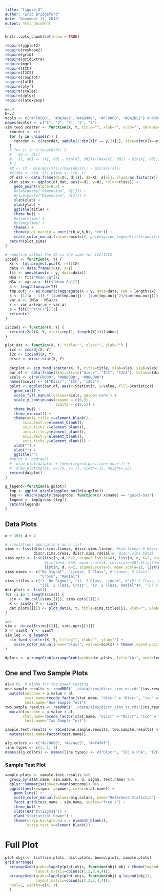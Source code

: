 ```yaml
---
title: "figure_2"
author: "Eric Bridgeford"
date: "November 11, 2018"
output: html_document
---
```


```r
knitr::opts_chunk$set(echo = TRUE)
```

```r
require(ggplot2)
require(reshape2)
require(grid)
require(gridExtra)
require(mgc)
require(ICC)
require(I2C2)
require(cowplot)
require(lolR)
require(plyr)
require(scales)
require(dplyr)
require(latex2exp)
```

```r
w=.8
h=.2
mcols <- c("#FF8C00", "#0e3ec1","#469990", "#FF0000", "#8A2BE2") #"#8B4513")
names(mcols) <- c("1", "2", "3", "4", "5")
sim_twod_scatter <- function(X, Y, title="", xlab="", ylab="", nbreaks=4, outlier=NULL, d=c(1, 2)) {
  reorder <- c()
  for (y in unique(Y)) {
    reorder <- c(reorder, sample(1:dim(X[Y == y,])[1], size=dim(X[Y==y,])[1], replace=FALSE))
  }
  # for (i in 1:length(d)) {
  #   dd <- d[i]
  #   X[, dd] <- (X[, dd] - min(X[, dd]))/(max(X[, dd]) - min(X[, dd]))
  # }
  #X <- (X - min(abs(X)))/(max(abs(X)) - min(abs(X)))
  #xlims <- c(0, 1); ylims <- c(0, 1)
  df.dat <- data.frame(d1=X[, d[1]], d2=X[, d[2]], class=as.factor(Y))
  plot_sims <- ggplot(df.dat, aes(x=d1, y=d2, color=class)) +
    geom_point(alpha=0.7) +
    #xlab(paste("Dimension", d[1])) +
    #ylab(paste("Dimension", d[2])) +
    xlab(xlab) +
    ylab(ylab) +
    ggtitle(title) +
    theme_bw() +
    #xlim(xlims) +
    #ylim(ylims) +
    theme() +
    theme(plot.margin = unit(c(h,w,h,h), "cm")) +
    scale_color_manual(values=mcols)#, guide=guide_legend(title.position="top", title.hjust = .5))
  return(plot_sims)
}

# redefine sothat the IO is the same for ICC/I2C2
iccadj <- function(X, Y) {
  Xr <- lol.project.pca(X, r=1)$Xr
  data <- data.frame(x=Xr, y=Y)
  fit <- anova(aov(x ~ y, data=data))
  MSa <- fit$"Mean Sq"[1]
  MSw <- var.w <- fit$"Mean Sq"[2]
  a <- length(unique(Y))
  tmp.outj <- as.numeric(aggregate(x ~ y, data=data, FUN = length)$x)
  k <- (1/(a - 1)) * (sum(tmp.outj) - (sum(tmp.outj^2)/sum(tmp.outj)))
  var.a <- (MSa - MSw)/k
  r <- var.a/(var.w + var.a)
  p = fit[["Pr(>F)"]][1]
  return(r)
}

i2c2adj <- function(X, Y) {
  return(i2c2(X, Y, visit=rep(1, length(Y)))$lambda)
}

plot_dat <- function(X, Y, title="", xlab="", ylab="") {
  icc <- iccadj(X, Y)
  i2c <- i2c2adj(X, Y)
  discr <- discr.stat(X, Y)
  
  datplot <- sim_twod_scatter(X, Y, title=title, xlab=xlab, ylab=ylab) + theme(legend.position='none')
  bar.df <- data.frame(Statistic=c("Discr", "ICC", "I2C2"), Value=c(discr$discr, icc, i2c))
  acols <- c("#FF0000", "#BBBBBB", "#888888")
  names(acols) <- c("Discr", "ICC", "I2C2")
  bplot <- ggplot(bar.df, aes(x=Statistic, y=Value, fill=Statistic)) +
    geom_col() +
    scale_fill_manual(values=acols, guide='none') +
    scale_y_continuous(expand = c(0,0),
                       limits = c(0,1)) +
    theme_bw() +
    theme_minimal() +
    theme(axis.title.x=element_blank(),
        axis.text.x=element_blank(),
        axis.ticks.x=element_blank(),
        axis.title.y=element_blank(),
        axis.text.y=element_blank(),
        axis.ticks.y=element_blank()) +
    xlab("") +
    ylab("") +
    ggtitle("")
  #rplot <- ggdraw() +
  #  draw_plot(datplot + theme(legend.position='none')) +
  #  draw_plot(bplot, x=.75, y=.73, width=.15, height=.25)
  return(datplot)
}

g_legend<-function(a.gplot){
  tmp <- ggplot_gtable(ggplot_build(a.gplot))
  leg <- which(sapply(tmp$grobs, function(x) x$name) == "guide-box")
  legend <- tmp$grobs[[leg]]
  return(legend)
}
```

## Data Plots

```r
n = 100; d = 2

# simulations and options as a list
sims <- list(discr.sims.linear, discr.sims.linear, #sim.linear,# discr.sims.exp,
             discr.sims.cross, discr.sims.radial)#, discr.sims.beta)
sims.opts <- list(list(n, d, K=2, signal.lshift=0), list(n, d, K=2, signal.lshift=1),
                  #list(d=d, K=5, mean.scale=1, cov.scale=20),#list(n=n, d=d, K=2, cov.scale=4),
                  list(n, d, K=2, signal.scale=5, mean.scale=1), list(n, d, K=2))#,
sims.names <- c("No Signal", "Linear, 2 Class", #"Linear, 5 Class",
                "Cross", "Radial")
sims.titles = c("i. No Signal", "ii. 2 Class, Linear", #"(B) 5 Class, Linear", #"(C) 5 Class, Exponential",
                "iii. 2 Class, Cross", "iv. 2 Class, Radial")#, "(F) 5 Class, Beta")
dat.plots <- list()
for (i in 1:length(sims)) {
  sim <- do.call(sims[[i]], sims.opts[[i]])
  X <- sim$X; Y <- sim$Y
  dat.plots[[i]] <- plot_dat(X, Y, title=sims.titles[i], xlab="", ylab="")
}
```

```r
i=2
sim <- do.call(sims[[3]], sims.opts[[3]])
X <- sim$X; Y <- sim$Y
sim_leg <- g_legend(
  sim_twod_scatter(X, Y, title="", xlab="", ylab="") +
    scale_color_manual(name="Class", values=mcols) + theme(legend.position='right')
)

dplots <- arrangeGrob(arrangeGrob(grobs=dat.plots, left="(A)", ncol=length(sims)), sim_leg, widths=c(0.9, .15))
```
## One and Two Sample Plots

```r
al=0.05  # alpha for the power testing
one.sample.results <- readRDS('../data/sims/discr_sims_os.rds')$os.results %>%
  mutate(outcome = p.value < al,
         stat.name=recode_factor(stat.name, "discr" = "Discr", "icc" = "ICC o PCA", "i2c2" = "I2C2"),
         test.name="One Sample Test")
two.sample.results <- readRDS('../data/sims/discr_sims_ts.rds')$ts.results %>%
  mutate(outcome = p.value < al,
        stat.name=recode_factor(stat.name, "discr" = "Discr", "icc" = "ICC o PCA", "i2c2" = "I2C2"),
         test.name="Two Sample Test")

sample.test.results <- rbind(one.sample.results, two.sample.results) %>%
  mutate(test.name=factor(test.name))

alg.colors <- c("#c70000", "#a7aec5", "#4f4f4f")
line.types <- c(1, 1, 1)
names(alg.colors) <- names(line.types) <- c("Discr", "ICC o PCA", "I2C2")
```

### Sample Test Plot

```r
sample.plots <- sample.test.results %>%
  group_by(stat.name, sim.name, n, d, sigma, test.name) %>%
  dplyr::summarise(power=mean(outcome)) %>%
  ggplot(aes(x=sigma, y=power, color=stat.name)) +
    geom_line() +
    scale_color_manual(values=alg.colors, name="Reference Statistic") +
    facet_grid(test.name ~ sim.name, scales="free_x") +
    theme_bw() +
    xlab(TeX("$\\sigma$")) +
    ylab("Statistical Power") +
    theme(strip.background.x = element_blank(),
          strip.text.x=element_blank())
```

# Full Plot

```r
plot.objs <- list(sim.plots, dist.plots, bound.plots, sample.plots)
grid.arrange(
  arrangeGrob(grobs=lapply(plot.objs, function(obj) obj + theme(legend.position="none")), 
              layout_matrix=cbind(c(1,2,3,4,4))),
  arrangeGrob(grobs=lapply(plot.objs, function(obj) g_legend(obj)), 
              layout_matrix=cbind(c(1,2,3,4,4))),
  ncol=2, widths=c(4, 1)
  )
```


